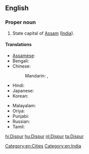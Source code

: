 ==English==
{{wikipedia}}

===Proper noun===
{{en-proper noun}}

# State capital of [[Assam]] ([[India]]).

====Translations====
{{trans-top|state capital of Assam, India}}
* [[Assamese]]: {{t-|as|দিছপুৰ|sc=Beng}}
* Bengali: {{t-|bn|দিসপুর|sc=Beng}}
* Chinese:
*: Mandarin: {{t|cmn|第斯普爾|sc=Hani}},  {{t|cmn|第斯普尔|tr=Dìsīpǔ'ěr|sc=Hani}}
* Hindi: {{t+|hi|दिसपुर|tr=dispur}}
* Japanese: {{t-|ja|ディスプル|tr=Disupuru}}
* Korean: {{t|ko|디스푸르|sc=Kore|tr=diseupureu}}
{{trans-mid}}
* Malayalam: {{t|ml|ദിസ്‌പൂർ|sc=Mlym}}
* Oriya: {{t|or|ଦିସପୁର|sc=Orya}}
* Punjabi: {{t|pa|ਦਿਸਪੁਰ|sc=Guru}}
* Russian: {{t-|ru|Диспур|m|tr=Dispúr}}
* Tamil: {{t|ta|திஸ்பூர்|sc=Taml}}
{{trans-bottom}}

[[Category:en:Cities]]
[[Category:en:India]]

[[hi:Dispur]]
[[hu:Dispur]]
[[nl:Dispur]]
[[ta:Dispur]]